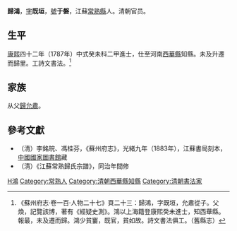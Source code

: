 {{明清人物信息框
| 姓名 = 歸鴻
| 原名 =
| 圖片名稱= Gui Hong.jpg
| 圖片大小 = 180px
| 圖片說明 = 清同治修《江蘇常熟歸氏宗譜》載-{于}-磐公像
| 最高職務 = 河南省西華縣知縣
| 屆數 = 
| 國家 = 大清
| 前任 = 
| 繼任 = 
| 爵位 =
| 籍貫 = [[江蘇省|江蘇省]][[常熟縣|常熟縣]]
| 族裔 = 漢族
| 旗籍 = 
| 字號 = 字既垣，號-{于}-磐
| 諡號 = 
| 出生日期 = 年代不詳
| 出生地點 = 
| 逝世日期 = 年代不詳
| 逝世地點 = 
| 墓葬 =
| 配偶 =
| 親屬 = 
| 出身 = 
* 康熙四十二年癸未科進士出身
| 經歷 = 
| 著作 =
}}

'''歸鴻'''，[[表字|字]]'''既垣'''，[[號|號]]'''于磐'''，江蘇[[常熟縣|常熟縣]]人。清朝官员。

==生平==
[[康熙|康熙]]四十二年（1787年）中式癸未科二甲進士，仕至河南[[西華縣|西華縣]]知縣。未及升遷而歸里。工詩文書法。<ref>《蘇州府志·卷一百·人物二十七》頁二十三：歸鴻，字既垣，允肅從子。父煥，記覽該博，著有《經疑史測》。鴻以上海籍登康熙癸未進士，知西華縣。報最，未及遷而歸。鴻少貧窶，既官，貧如故。詩文書法俱工。（舊縣志）</ref>

== 家族 ==
从父[[歸允肅|歸允肅]]。

==參考文獻==
{{reflist}}
*（清）李銘皖、馮桂芬，《蘇州府志》，光緒九年（1883年），江蘇書局刻本，[[中國國家圖書館|中國國家圖書館]]藏
*（清）《江蘇常熟歸氏宗譜》，同治年間修

{{康熙四十二年癸未科殿試金榜}}

{{Authority control}}

{{DEFAULTSORT:Gui歸}}
[[Category:歸姓|H鴻]]
[[Category:常熟人|Category:常熟人]]
[[Category:清朝西華縣知縣|Category:清朝西華縣知縣]]
[[Category:清朝書法家|Category:清朝書法家]]